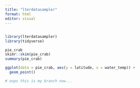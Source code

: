 ```yaml
---
title: "lterdatasampler"
format: html
editor: visual
---
```


## 
```r
library(lterdatasampler)
library(tidyverse)
```


```r
pie_crab
skimr::skim(pie_crab)
summary(pie_crab)
```


```r
ggplot(data = pie_crab, aes(y = latitude, x = water_temp)) +
  geom_point()

# oops this is my branch now...
```

